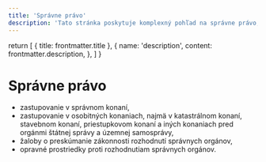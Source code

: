 ```yaml
---
title: 'Správne právo'
description: 'Tato stránka poskytuje komplexný pohľad na správne právo, kde sa venuje zastupovaniu v správnom konaní, ako aj v osobitných konaniach, vrátane katastrálneho konania, stavebného konania, priestupkového konania a iných konaní pred orgánmi štátnej správy a územnej samosprávy. Stránka tiež ponúka informácie o podávaní žalôb na preskúmanie zákonnosti rozhodnutí správnych orgánov a o používaní opravných prostriedkov proti rozhodnutiam týchto orgánov. Je určená pre poskytovanie podrobných a aktuálnych informácii, ako aj odborného poradenstva a zastupovania v rôznych aspektoch správneho práva.'
---
```


  return [
    { title: frontmatter.title },
    {
      name: 'description',
      content: frontmatter.description,
    },
  ]
}

# Správne právo

- zastupovanie v správnom konaní,
- zastupovanie v osobitných konaniach, najmä v katastrálnom konaní, stavebnom konaní, priestupkovom konaní a iných konaniach pred orgánmi štátnej správy a územnej samosprávy,
- žaloby o preskúmanie zákonnosti rozhodnutí správnych orgánov,
- opravné prostriedky proti rozhodnutiam správnych orgánov.

